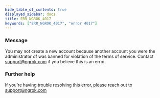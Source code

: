 ```yaml
---
hide_table_of_contents: true
displayed_sidebar: docs
title: ERR_NGROK_4017
keywords: ["ERR_NGROK_4017", "error 4017"]
---
```


### Message

You may not create a new account because another account you were the administrator of was banned for violation of the terms of service. Contact support@ngrok.com if you believe this is an error.

### Further help

If you're having trouble resolving this error, please reach out to [support@ngrok.com](mailto:support@ngrok.com?subject=Help%20with%20ERR_NGROK_4017)
